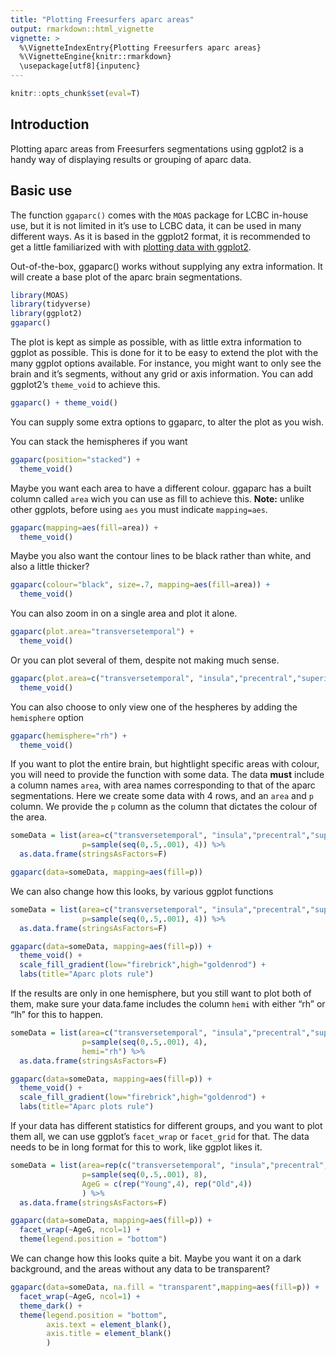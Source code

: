 ```yaml
---
title: "Plotting Freesurfers aparc areas"
output: rmarkdown::html_vignette
vignette: >
  %\VignetteIndexEntry{Plotting Freesurfers aparc areas}
  %\VignetteEngine{knitr::rmarkdown}
  \usepackage[utf8]{inputenc}
---
```


```r
knitr::opts_chunk$set(eval=T)
```

## Introduction
Plotting aparc areas from Freesurfers segmentations using ggplot2 is a handy way of displaying results or grouping of aparc data.

## Basic use
The function `ggaparc()` comes with the `MOAS` package for LCBC in-house use, but it is not limited in it's use to LCBC data, it can
be used in many different ways.
As it is based in the ggplot2 format, it is recommended to get a little familiarized with with [plotting data with ggplot2](http://r-statistics.co/Complete-Ggplot2-Tutorial-Part1-With-R-Code.html). 

Out-of-the-box, ggaparc() works without supplying any extra information. 
It will create a base plot of the aparc brain segmentations.

```r
library(MOAS)
library(tidyverse)
library(ggplot2)
ggaparc()
```

The plot is kept as simple as possible, with as little extra information to ggplot as possible. 
This is done for it to be easy to extend the plot with the many ggplot options available.
For instance, you might want to only see the brain and it's segments, without any grid or axis information.
You can add ggplot2's `theme_void` to achieve this.

```r
ggaparc() + theme_void()
```

You can supply some extra options to ggaparc, to alter the plot as you wish.

You can stack the hemispheres if you want
```r
ggaparc(position="stacked") +
  theme_void()
```

Maybe you want each area to have a different colour. 
ggaparc has a built column called `area` wich you can use as fill to achieve this.
**Note:** unlike other ggplots, before using `aes` you must indicate `mapping=aes`.

```r
ggaparc(mapping=aes(fill=area)) +
  theme_void()
```

Maybe you also want the contour lines to be black rather than white, and also a little thicker?

```r
ggaparc(colour="black", size=.7, mapping=aes(fill=area)) +
  theme_void()
```

You can also zoom in on a single area and plot it alone.

```r
ggaparc(plot.area="transversetemporal") +
  theme_void()
```

Or you can plot several of them, despite not making much sense.

```r
ggaparc(plot.area=c("transversetemporal", "insula","precentral","superiorparietal")) +
  theme_void()
```

You can also choose to only view one of the hespheres by adding the `hemisphere` option
```r
ggaparc(hemisphere="rh") +
  theme_void()
```

If you want to plot the entire brain, but hightlight specific areas with colour, you will need to provide the function with some data.
The data **must** include a column names `area`, with area names corresponding to that of the aparc segmentations.
Here we create some data with 4 rows, and an `area` and `p` column. We provide the `p` column as the column
that dictates the colour of the area.

```r
someData = list(area=c("transversetemporal", "insula","precentral","superiorparietal"), 
                p=sample(seq(0,.5,.001), 4)) %>% 
  as.data.frame(stringsAsFactors=F)

ggaparc(data=someData, mapping=aes(fill=p))

```

We can also change how this looks, by various ggplot functions
```r
someData = list(area=c("transversetemporal", "insula","precentral","superiorparietal"), 
                p=sample(seq(0,.5,.001), 4)) %>% 
  as.data.frame(stringsAsFactors=F)

ggaparc(data=someData, mapping=aes(fill=p)) +
  theme_void() +
  scale_fill_gradient(low="firebrick",high="goldenrod") +
  labs(title="Aparc plots rule")

```

If the results are only in one hemisphere, but you still want to plot both of them, make sure your data.fame includes
the column `hemi` with either "rh" or "lh" for this to happen.
```r
someData = list(area=c("transversetemporal", "insula","precentral","superiorparietal"), 
                p=sample(seq(0,.5,.001), 4),
                hemi="rh") %>% 
  as.data.frame(stringsAsFactors=F)

ggaparc(data=someData, mapping=aes(fill=p)) +
  theme_void() +
  scale_fill_gradient(low="firebrick",high="goldenrod") +
  labs(title="Aparc plots rule")

```


If your data has different statistics for different groups, and you want to plot them all, we can use ggplot's `facet_wrap` or `facet_grid` for that.
The data needs to be in long format for this to work, like ggplot likes it.

```r
someData = list(area=rep(c("transversetemporal", "insula","precentral","superiorparietal"),2), 
                p=sample(seq(0,.5,.001), 8),
                AgeG = c(rep("Young",4), rep("Old",4))
                ) %>% 
  as.data.frame(stringsAsFactors=F)

ggaparc(data=someData, mapping=aes(fill=p)) +
  facet_wrap(~AgeG, ncol=1) +
  theme(legend.position = "bottom")

```

We can change how this looks quite a bit. Maybe you want it on a dark background, and the areas without any data to be transparent?

```r

ggaparc(data=someData, na.fill = "transparent",mapping=aes(fill=p)) +
  facet_wrap(~AgeG, ncol=1) +
  theme_dark() +
  theme(legend.position = "bottom",
        axis.text = element_blank(),
        axis.title = element_blank()
        )

```
